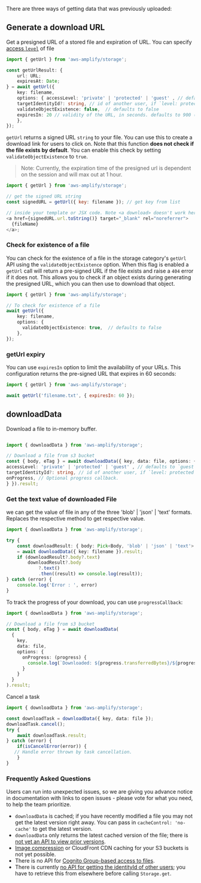 There are three ways of getting data that was previously uploaded:

## Generate a download URL

Get a presigned URL of a stored file and expiration of URL. You can specify [access `level`](https://docs.amplify.aws/lib-v1/storage/configureaccess/q/platform/js) of file

```typescript
import { getUrl } from 'aws-amplify/storage';

const getUrlResult: {
	url: URL;
	expiresAt: Date;
} = await getUrl({
    key: filename,
    options: { accessLevel: 'private' | 'protected' | 'guest' , // defaults to `guest` 
    targetIdentityId?: string, // id of another user, if `level: protected`
    validateObjectExistence: false,  // defaults to false
    expiresIn: 20 // validity of the URL, in seconds. defaults to 900 (15 minutes) and maxes at 3600 (1 hour)
    },
});
```

`getUrl` returns a signed URL `string` to your file. You can use this to create a download link for users to click on. Note that this function **does not check if the file exists by default**. You can enable this check by setting `validateObjectExistence` to `true`.

> Note: Currently, the expiration time of the presigned url is dependent on the session and will max out at 1 hour.

```js
import { getUrl } from 'aws-amplify/storage';

// get the signed URL string
const signedURL = getUrl({ key: filename }); // get key from list

// inside your template or JSX code. Note <a download> doesn't work here because it is not same origin
<a href={signedURL.url.toString()} target="_blank" rel="noreferrer">
  {fileName}
</a>;
```

### Check for existence of a file

You can check for the existence of a file in the storage category's `getUrl` API using the `validateObjectExistence` option. When this flag is enabled a `getUrl` call will return a pre-signed URL if the file exists and raise a `404` error if it does not. This allows you to check if an object exists during generating the presigned URL, which you can then use to download that object.

```typescript
import { getUrl } from 'aws-amplify/storage';

// To check for existence of a file
await getUrl({
    key: filename,
    options: {
      validateObjectExistence: true,  // defaults to false
    },
});
```

### getUrl expiry

You can use `expiresIn` option to limit the availability of your URLs. This configuration returns the pre-signed URL that expires in 60 seconds:

```javascript
import { getUrl } from 'aws-amplify/storage';

await getUrl('filename.txt', { expiresIn: 60 });
```


## downloadData

Download a file to in-memory buffer.

```typescript

import { downloadData } from 'aws-amplify/storage';

// Download a file from s3 bucket
const { body, eTag } = await downloadData({ key, data: file, options: {
accessLevel: 'private' | 'protected' | 'guest' , // defaults to `guest` 
targetIdentityId?: string, // id of another user, if `level: protected`
onProgress, // Optional progress callback.
} }).result;
 ```
 
### Get the text value of downloaded File
we can get  the value of file in any of the three 'blob' | 'json' | 'text' formats. Replaces the respective method to get respective value.

```typescript
import { downloadData } from 'aws-amplify/storage';

try {
	const downloadResult: { body: Pick<Body, 'blob' | 'json' | 'text'> } 
	= await downloadData({ key: filename }).result;
	if (downloadResult?.body?.text)
		downloadResult?.body
			?.text()
			.then((result) => console.log(result));
} catch (error) {
	console.log('Error : ', error)
}
```

To track the progress of your download, you can use `progressCallback`:

```typescript
import { downloadData } from 'aws-amplify/storage';

// Download a file from s3 bucket
const { body, eTag } = await downloadData(
  {
    key,
    data: file,
    options: {
      onProgress: (progress) {
        console.log(`Downloaded: ${progress.transferredBytes}/${progress.totalBytes}`);
      }
    }
  }
).result;
```
Cancel a task 

```typescript
import { downloadData } from 'aws-amplify/storage';

const downloadTask = downloadData({ key, data: file });
downloadTask.cancel();
try {
	await downloadTask.result;
} catch (error) {
	if(isCancelError(error)) {
   // Handle error thrown by task cancellation.
	}
}
```

### Frequently Asked Questions

Users can run into unexpected issues, so we are giving you advance notice in documentation with links to open issues - please vote for what you need, to help the team prioritize.

- `downloadData` is cached; if you have recently modified a file you may not get the latest version right away. You can pass in `cacheControl: 'no-cache'` to get the latest version.
- `downloadData` only returns the latest cached version of the file; there is [not yet an API to view prior versions](https://github.com/aws-amplify/amplify-js/issues/2131).
- [Image compression](https://github.com/aws-amplify/amplify-js/issues/6081) or CloudFront CDN caching for your S3 buckets is not yet possible.
- There is no API for [Cognito Group-based access to files](https://github.com/aws-amplify/amplify-js/issues/3388).
- There is currently [no API for getting the identityId of other users](https://github.com/aws-amplify/amplify-js/issues/5177); you have to retrieve this from elsewhere before calling `Storage.get`.
